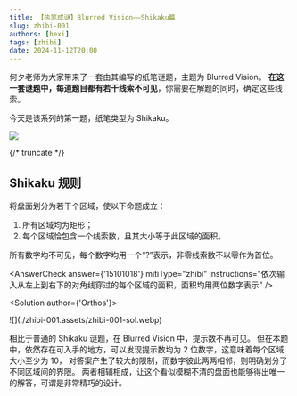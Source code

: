 ```yaml
---
title: 【执笔成谜】Blurred Vision——Shikaku篇
slug: zhibi-001
authors: [hexi]
tags: [zhibi]
date: 2024-11-12T20:00
---
```


何夕老师为大家带来了一套由其编写的纸笔谜题，主题为 Blurred Vision。
**在这一套谜题中，每道题目都有若干线索不可见**，你需要在解题的同时，确定这些线索。

今天是该系列的第一题，纸笔类型为 Shikaku。

![](./zhibi-001.assets/zhibi-001.webp)

{/* truncate */}

## Shikaku 规则

将盘面划分为若干个区域，使以下命题成立：

1. 所有区域均为矩形；
2. 每个区域恰包含一个线索数，且其大小等于此区域的面积。

所有数字均不可见，每个数字均用一个“?”表示，非零线索数不以零作为首位。

<AnswerCheck
    answer={'15101018'}
    mitiType="zhibi"
    instructions="依次输入从左上到右下的对角线穿过的每个区域的面积，面积均用两位数字表示" 
/>

<Solution author={'Orthos'}>
<div className="lg:w-2/3 mx-auto">
![](./zhibi-001.assets/zhibi-001-sol.webp)
</div>

相比于普通的 Shikaku 谜题，在 Blurred Vision 中，提示数不再可见。
但在本题中，依然存在可入手的地方，可以发现提示数均为 2 位数字，这意味着每个区域大小至少为 10，
对答案产生了较大的限制，而数字彼此两两相邻，则明确划分了不同区域间的界限。
两者相辅相成，让这个看似模糊不清的盘面也能够得出唯一的解答，可谓是非常精巧的设计。
</Solution>
